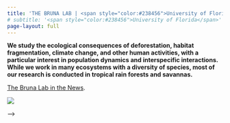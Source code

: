 ```yaml
---
title: 'THE BRUNA LAB | <span style="color:#238456">University of Florida</span>'
# subtitle: '<span style="color:#238456">University of Florida</span>'
page-layout: full
---
```

<!-- <br> -->

<!-- <div class="gradient-text"> -->
<!-- <div class="welcome-headline"> -->
<!-- THE BRUNA LAB -->
<!-- <!-- <br> -->
<!-- </div> -->
<!-- <div class="welcome-subheadline"> -->
<!-- University of Florida -->
<!-- </div> -->
<!-- <br> -->


:::: {layout="[ 38, 62 ]"}

::: {#first-column}


**We study the ecological consequences of deforestation, habitat fragmentation, climate change, and other human activities, with a particular interest in population dynamics and interspecific interactions. While we work in many ecosystems with a diversity of species, most of our research is conducted in tropical rain forests and savannas.**

<a class="btn btn-primary" href="news/index.qmd" role="button">The Bruna Lab in the News</a>. 


<!-- <a class="btn btn-outline-primary btn-sm" href="#" role="button">Link</a>.  -->
:::

::: {#second-column}
![](./images/br174.jpg)
:::

::::


    

<!-- :::: {layout="[ 25, 25, 25, 25 ]"} -->

<!-- ::: {#first-column} -->
<!-- <!-- ![](./images/Vertical_Logo_Reversed-RGB_Raster-BLUE2.png) --> -->
<!-- ::: -->

<!-- ::: {#second-column} -->
<!-- <!-- ![](./images/wec.png) --> 
<!-- ::: -->

<!-- ::: {#third-column} -->
<!-- <!-- ![](./images/bitr.png) -->
<!-- ::: -->

<!-- ::: {#fourth-column} -->
<!-- ![](./images/atbc.png) -->
<!-- ::: -->

<!-- ::: -->